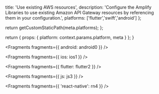                   
  title: 'Use existing AWS resources',
  description: 'Configure the Amplify Libraries to use existing Amazon API Gateway resources by referencing them in your configuration.',
  platforms: ['flutter','swift','android']
};

  return getCustomStaticPath(meta.platforms);
};

  return {
    props: {
      platform: context.params.platform,
      meta
    }
  };
}
          



<Fragments fragments={{ android: android0 }} />


<Fragments fragments={{ ios: ios1 }} />


<Fragments fragments={{ flutter: flutter2 }} />


<Fragments fragments={{ js: js3 }} />


<Fragments fragments={{ 'react-native': rn4 }} />
